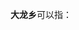 '''大龙乡'''可以指：
{{PRC admin/disambig|35/04/29/208/000|51/16/02/205/000|52/27/31/211/000}}
{{disambig|cat=三字中国乡名消歧义}}